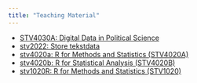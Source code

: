 ```yaml
---
title: "Teaching Material"
---
```


- [STV4030A: Digital Data in Political Science](https://pages.github.uio.no/oyvinsti/STV4030A/)
- [stv2022: Store tekstdata](https://shinyibv02.uio.no/content/11df8e17-5a81-477d-8e44-b4a6d90e4c72)
- [stv4020a: R for Methods and Statistics (STV4020A)](https://github.com/martigso/stv4020aR)
- [stv4020b: R for Statistical Analysis (STV4020B)](https://github.com/martigso/stv4020b)
- [stv1020R: R for Methods and Statistics (STV1020)](https://martigso.github.io/STV1020/)

